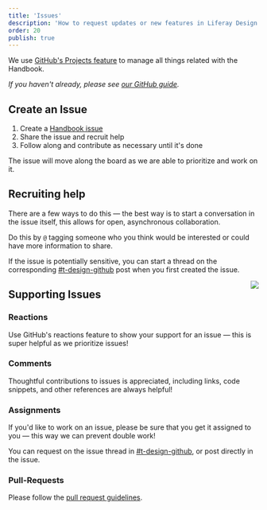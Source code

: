 ```yaml
---
title: 'Issues'
description: 'How to request updates or new features in Liferay Design Handbook'
order: 20
publish: true
---
```


We use [GitHub's Projects feature](https://github.com/liferay-design/liferay.design/projects/8) to manage all things related with the Handbook.

_If you haven't already, please see [our GitHub guide](/handbook/tools/github/introduction)._

## Create an Issue

1. Create a [Handbook issue](https://github.com/liferay-design/liferay.design/issues/new?template=handbook_request.md)
1. Share the issue and recruit help
1. Follow along and contribute as necessary until it's done

The issue will move along the board as we are able to prioritize and work on it.

## Recruiting help

There are a few ways to do this — the best way is to start a conversation in the issue itself, this allows for open, asynchronous collaboration.

Do this by `@` tagging someone who you think would be interested or could have more information to share.

If the issue is potentially sensitive, you can start a thread on the corresponding [#t-design-github](slack://user?team=T03BTCQAJ&id=CMLT0TBH7) post when you first created the issue.

<Image
	src="/images/handbook/contribute/github-reactions.png"
	size="small"
	align="right"
	round
	dropShadow
	margin="4rem"
	caption="Give your teammates an encouraging :thumbs_up:"
/>

## Supporting Issues

### Reactions

Use GitHub's reactions feature to show your support for an issue — this is super helpful as we prioritize issues!

### Comments

Thoughtful contributions to issues is appreciated, including links, code snippets, and other references are always helpful!

### Assignments

If you'd like to work on an issue, please be sure that you get it assigned to you &mdash; this way we can prevent double work!

You can request on the issue thread in [#t-design-github](slack://user?team=T03BTCQAJ&id=CMLT0TBH7), or post directly in the issue.

### Pull-Requests

Please follow the [pull request guidelines](/pull-requests).
